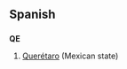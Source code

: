 {{also|qe|q.e.}}
==Spanish==
==={{abbreviation|Spanish}}===
'''QE'''

# [[Querétaro]] (Mexican state)